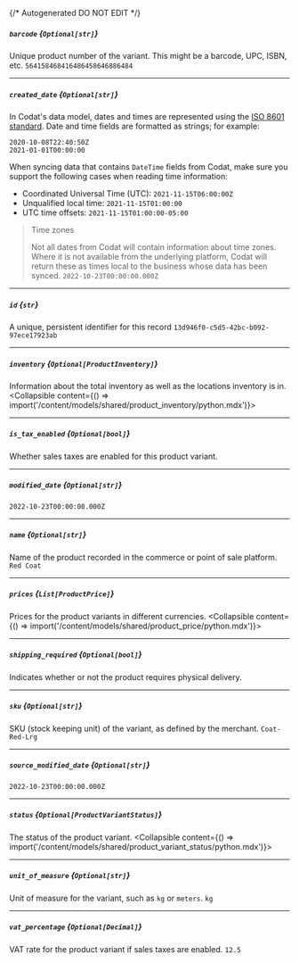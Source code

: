 {/* Autogenerated DO NOT EDIT  */}

##### `barcode` *{`Optional[str]`}*
Unique product number of the variant. This might be a barcode, UPC, ISBN, etc.
`564158468416486458646886484`

---
##### `created_date` *{`Optional[str]`}*
In Codat's data model, dates and times are represented using the <a class="external" href="https://en.wikipedia.org/wiki/ISO_8601" target="_blank">ISO 8601 standard</a>. Date and time fields are formatted as strings; for example:

```
2020-10-08T22:40:50Z
2021-01-01T00:00:00
```



When syncing data that contains `DateTime` fields from Codat, make sure you support the following cases when reading time information:

- Coordinated Universal Time (UTC): `2021-11-15T06:00:00Z`
- Unqualified local time: `2021-11-15T01:00:00`
- UTC time offsets: `2021-11-15T01:00:00-05:00`

> Time zones
> 
> Not all dates from Codat will contain information about time zones.  
> Where it is not available from the underlying platform, Codat will return these as times local to the business whose data has been synced.
`2022-10-23T00:00:00.000Z`

---
##### `id` *{`str`}*
A unique, persistent identifier for this record
`13d946f0-c5d5-42bc-b092-97ece17923ab`

---
##### `inventory` *{`Optional[ProductInventory]`}*
Information about the total inventory as well as the locations inventory is in.
<Collapsible content={() => import('/content/models/shared/product_inventory/python.mdx')}>
</Collapsible>

---
##### `is_tax_enabled` *{`Optional[bool]`}*
Whether sales taxes are enabled for this product variant.

---
##### `modified_date` *{`Optional[str]`}*
`2022-10-23T00:00:00.000Z`

---
##### `name` *{`Optional[str]`}*
Name of the product recorded in the commerce or point of sale platform.
`Red Coat`

---
##### `prices` *{`List[ProductPrice]`}*
Prices for the product variants in different currencies.
<Collapsible content={() => import('/content/models/shared/product_price/python.mdx')}>
</Collapsible>

---
##### `shipping_required` *{`Optional[bool]`}*
Indicates whether or not the product requires physical delivery.

---
##### `sku` *{`Optional[str]`}*
SKU (stock keeping unit) of the variant, as defined by the merchant.
`Coat-Red-Lrg`

---
##### `source_modified_date` *{`Optional[str]`}*
`2022-10-23T00:00:00.000Z`

---
##### `status` *{`Optional[ProductVariantStatus]`}*
The status of the product variant.
<Collapsible content={() => import('/content/models/shared/product_variant_status/python.mdx')}>
</Collapsible>

---
##### `unit_of_measure` *{`Optional[str]`}*
Unit of measure for the variant, such as `kg` or `meters`.
`kg`

---
##### `vat_percentage` *{`Optional[Decimal]`}*
VAT rate for the product variant if sales taxes are enabled.
`12.5`

